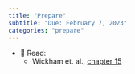 ```yaml
---
title: "Prepare"
subtitle: "Due: February 7, 2023"
categories: "prepare"
---
```


- 📖 Read:
    - Wickham et. al., [chapter 15](https://ggplot2-book.org/scales-guides.html)
